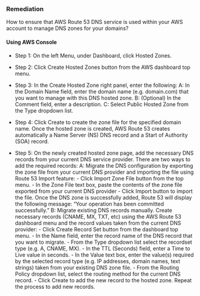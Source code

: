 ### Remediation

How to ensure that AWS Route 53 DNS service is used within your AWS account to manage DNS zones for your domains?

#### Using AWS Console

- Step 1: On the left Menu, under Dashboard, click Hosted Zones.

- Step 2: Click Create Hosted Zones button from the AWS dashboard top menu.

- Step 3: In the Create Hosted Zone right panel, enter the following:
  A: In the Domain Name field, enter the domain name (e.g. domain.com) that you want to manage with this DNS hosted zone.
  B: (Optional) In the Comment field, enter a description.
  C: Select Public Hosted Zone from the Type dropdown list.

- Step 4: Click Create to create the zone file for the specified domain name. Once the hosted zone is created, AWS Route 53 creates automatically a Name Server (NS) DNS record and a Start of Authority (SOA) record.

- Step 5: On the newly created hosted zone page, add the necessary DNS records from your current DNS service provider. There are two ways to add the required records:
  A: Migrate the DNS configuration by exporting the zone file from your current DNS provider and importing the file using Route 53 Import feature: - Click Import Zone File button from the top menu. - In the Zone File text box, paste the contents of the zone file exported from your current DNS provider - Click Import button to import the file. Once the DNS zone is successfully added, Route 53 will display the following message: “Your operation has been committed successfully.”
  B: Migrate existing DNS records manually. Create necessary records (CNAME, MX, TXT, etc) using the AWS Route 53 dashboard menu and the record values taken from the current DNS provider: - Click Create Record Set button from the dashboard top menu. - In the Name field, enter the record name of the DNS record that you want to migrate. - From the Type dropdown list select the recordset type (e.g. A, CNAME, MX). - In the TTL (Seconds) field, enter a Time to Live value in seconds. - In the Value text box, enter the value(s) required by the selected record type (e.g. IP addresses, domain names, text strings) taken from your existing DNS zone file. - From the Routing Policy dropdown list, select the routing method for the current DNS record. - Click Create to add the new record to the hosted zone. Repeat the process to add new records.
